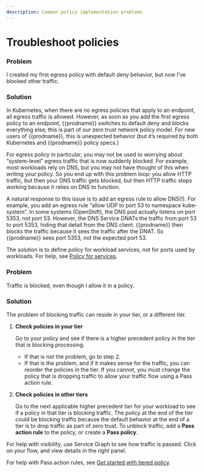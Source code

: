 ```yaml
---
description: Common policy implementation problems.
---
```


# Troubleshoot policies

### Problem

I created ​​my first egress policy with default deny behavior, but now I’ve blocked other traffic.

### Solution

In Kubernetes, when there are no egress policies that apply to an endpoint, all egress traffic is allowed. However, as soon as you add the first egress policy to an endpoint, {{prodname}} switches to default deny and blocks everything else; this is part of our zero trust network policy model. For new users of {{prodname}}, this is unexpected behavior (but it’s required by both Kubernetes and {{prodname}} policy specs.)

For egress policy in particular, you may not be used to worrying about “system-level” egress traffic that is now suddenly blocked. For example, most workloads rely on DNS, but you may not have thought of this when writing your policy. So you end up with this problem loop: you allow HTTP traffic, but then your DNS traffic gets blocked, but then HTTP traffic stops working because it relies on DNS to function.

A natural response to this issue is to add an egress rule to allow DNS(!). For example, you add an egress rule “allow UDP to port 53 to namespace kube-system”. In some systems (OpenShift), the DNS pod actually listens on port 5353, not port 53. However, the DNS Service DNATs the traffic from port 53 to port 5353, hiding that detail from the DNS client. {{prodname}} then blocks the traffic because it sees the traffic after the DNAT. So {{prodname}} sees port 5353, not the expected port 53.

The solution is to define policy for workload services, not for ports used by workloads. For help, see [Policy for services](/network-policy/beginners/services/index.mdx).

### Problem

Traffic is blocked, even though I allow it in a policy.

### Solution

The problem of blocking traffic can reside in your tier, or a different tier.

1. **Check policies in your tier**

   Go to your policy and see if there is a higher precedent policy in the tier that is blocking processing.

   - If that is not the problem, go to step 2.
   - If that is the problem, and if it makes sense for the traffic, you can reorder the policies in the tier. If you cannot, you must change the policy that is dropping traffic to allow your traffic flow using a Pass action rule.

2. **Check policies in other tiers**

   Go to the next applicable higher precedent tier for your workload to see if a policy in that tier is blocking traffic. The policy at the end of the tier could be blocking traffic because the default behavior at the end of a tier is to drop traffic as part of zero trust. To unblock traffic, add a **Pass action rule** to the policy, or create a **Pass policy**.

For help with visibility, use Service Graph to see how traffic is passed. Click on your flow, and view details in the right panel.

For help with Pass action rules, see [Get started with tiered policy](/network-policy/policy-tiers/tiered-policy.mdx).
